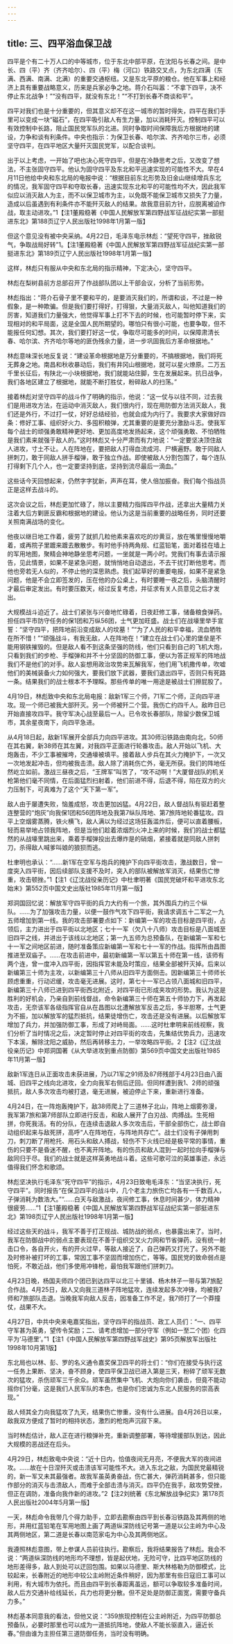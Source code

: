 ```yaml
---
---
---
```

title: 三、四平浴血保卫战
---




四平是个有二十万人口的中等城市，位于东北中部平原，在沈阳与长春之间。是中长、四（平）齐（齐齐哈尔）、四（平）梅（河口）铁路交叉点，为东北四满（东满、西满、南满、北满）的重要交通枢纽。又是东北平原的粮仓。他在军事上和经济上具有重要战略意义，历来是兵家必争之地。蒋介石叫嚣：“不拿下四平，决不停止东北战争！”“没有四平，就没有东北！”“不打到长春不商谈和平”。

四平对我们也是十分重要的，但其意义却不在这一城市的暂时得失，四平在我们手里可以变成一块“磁石”，在四平吸引敌人有生力量，加以消耗歼灭。控制四平可以有效控制中长路，阻止国民党军队的北进。同时争取时间保障我后方根据地的建设，力争和谈有利条件。中央也指示：为保卫长春、哈尔滨、齐齐哈尔三市，必须坚守四平，在四平地区大量歼灭国民党军，以配合谈判。

出于以上考虑，一开始了吧也决心死守四平，但是在冷静思考之后，又改变了想法，不主张固守四平。他认为固守四平及东北和平迅速实现的可能性不大。早在4月11日他给中央和东北局的电报中说：“根据目前东北形势及旧金山继续增兵东北的情况，我军固守四平和夺取长春，迅速实现东北和平的可能性均不大，因此我军似应以消灭敌人为主，而不以保卫城市为主，以免既不能保卫城市又损失了力量，造成以后虽遇到有利条件亦不能歼灭敌人的结果。故我意目前方针，应脱离被迫作战，取主动进攻。”1【注1董殿稳著《中国人民解放军第四野战军征战纪实第一部挺进东北》第188页辽宁人民出版社1998年1月第一版】

但这个意见没有被中央采纳。4月22日，毛泽东电示林彪：“望死守四平，挫敌锐气，争取战局好转”1。【注1董殿稳著《中国人民解放军第四野战军征战纪实第一部挺进东北》第189页辽宁人民出版社1998年1月第一版】

这样，林彪只有服从中央和东北局的指示精神，下定决心，坚守四平。

林彪在梨树县前方总部召开了作战部队团以上干部会议，分析了当前形势。

林彪指出：“蒋介石骨子里不要和平的，是要消灭我们的，所谓和谈，不过是一种假象，是一种欺骗。但是我们要打得好，打得狠，大量消灭敌人，叫他知道我们的厉害，知道我们力量强大，他觉得军事上打不下去的时候，也可能暂时停下来，实现相对的和平局面，这是全国人民所期望的。哪怕只有很小可能，也要争取，但不能报任何幻想。其次，我们要打好这一仗，争取尽可能多的时间，以保障肃清长春、哈尔滨、齐齐哈尔等地的匪伪残余力量，进一步巩固我后方革命根据地。”

林彪意味深长地反复说：“建设革命根据地是万分重要的，不搞根据地，我们将死无葬身之地。南昌和秋收暴动后，我们有井冈山根据地，就可以星火燎原。二万五千里长征后，有陕北一小块根据地，我们就能站住脚，生在发展起来。抗日战争，我们各地区建立了根据地，就能不断打胜仗，粉碎敌人的扫荡。”

接着林彪对坚守四平的战斗作了明确的指示，他说：“这一仗与以往不同，过去我们是用进攻方法，在运动中消灭敌人，我们很内行，现在用防御方法消灭敌人，我们还是外行，不过打一仗，好好总结经验，也就会成为内行了。我要求大家做好四条：修好工事、组织好火力、多囤积粮弹，尤其重要的是要充分激励斗志。使我军每个战士的顽强勇敢精神更好地、更加高度地发扬起来，这个顽强勇敢、不怕牺牲是我们素来就强于敌人的。”这时林彪又十分严肃而有力地说：“一定要坚决顶住敌人进攻，寸土不让。人在阵地在，要把敌人打得血流成河、尸横遍野。敢于同敌人拼刺刀，敢于同敌人拼手榴弹，敢于独立作战。即使被敌人分割包围了，每个连队打得剩下几个人，也一定要坚持到底，坚持到流尽最后一滴血。”

这些话今天回想起来，仍然字字犹新，声声在耳，使人倍加振奋。我们每个指战员正是这样去战斗的。

这次会议之后，林彪更加忙碌了，除以主要精力指挥四平作战，还拿出大量精力关注着大后方剿匪反霸和根据地的建设。他认为这是当前重要的战略任务，同时还要关照南满战场的变化。

他夜以继日地工作着，疲劳了就抓几粒他素来喜欢吃的炒黄豆，放在嘴里慢慢地嚼着，或再院子里踱来踱去散散步。有时他手持两角规、红蓝铅笔，面对着挂在墙上的军用地图，聚精会神地静坐思考问题，一坐就是一两小时。党我们有事去请示报告，见此情景，如果不是紧急问题，就悄悄地自动退出，不去干扰打断他思考。而他也旁若无人似的，不停止他的深思熟虑。我们起草好的重要电报，如果不是紧急问题，他是不会立即签发的，压在他的办公桌上，有时要睡一夜之后，头脑清醒时才最后审定发出。有时要压数天，经过反复考虑，并征求有关人员意见之后才发出。

大规模战斗迫近了。战士们紧张与兴奋地忙碌着，日夜赶修工事，储备粮食弹药。担任四平市防守任务的保1团和万纵56团，士气更加旺盛。战士们在战壕里举手宣誓：“坚守四平，把阵地前沿变成敌人的坟墓！”“为了人民的和平幸福，流血牺牲在所不惜！”“顽强战斗，有我无敌，人在阵地在！”建立在战士们心里的堡垒是不能用钢铁摧毁的。但是敌人看不到这条坚强的防线，他们只看到自己的飞机大炮，只看到我们的步枪、手榴弹和并不十分坚固的防御工事，便以为答正规军的阵地战我们不是他们的对手。敌人妄想用政治攻势来瓦解我军，他们用飞机撒传单，吹嘘他们的美械装备火力如何强大，要我们放下武器，要我们退出四平，否则只有死路一条。结果我们的战士根本不予理睬。那些传单的唯一用途是被战士们擦屁股了。

4月19日，林彪致中央和东北局电报：敌新1军三个师，71军二个师，正向四平进攻。现一个师已被我大部歼灭。另一个师被歼二个营。我伤亡约四千人。敌昨日已开始直接攻四平。我守军决心战至最后一人。已令攻长春部队，除留少数保卫城市，其余星夜南下，向四平急进。

从4月18日起，敌新1军展开全部兵力向四平进攻。其30师沿铁路由南向北，50师在其右翼，新38师在其左翼，对我四平正面进行轮番攻击。敌人开始以飞机、大炮轰击，不少工事被摧垮，交通壕被填平。接着敌人步兵在其火力掩护下，一次又一次地发起冲击，但均被我击溃。敌人除了消耗伤亡外，毫无所获。我们的阵地任然屹立如前。激战三昼夜之后，“王牌军”叫苦了，“攻不动啊！”大厦督战队的机关枪第他们毫不同情，在后面猛烈扫射着，他们前进不得，后退不得，陷在双方的火力压制下，可真难为了这个“天下第一军”。

敌人由于屡遭失败，恼羞成怒，攻击更加凶猛。4月22日，敌人督战队有驱赶着整连整营的“炮灰”向我保1团和56团阵地及我第7纵队阵地、第7旅阵地轮番猛攻。四平上空烟雾蒸腾，铁火横飞，敌人满以为经过这场狂轰滥炸后，便可以直着腰板，轻而易举地占领我阵地，但是当他们趁着浓烟烈火冲上来的时候，我们的战士都猛然的从战壕里跳出来，乘着手榴弹投出去爆炸是的硝烟，紧接着就是同敌人拼刺刀，杀得敌人喊爹叫娘的狼狈而逃。

杜聿明也承认：“……新1军在空军与炮兵的掩护下向四平街攻击，激战数日，曾一度突入四平街，因后续部队支援不及时，突入的部队被解放军消灭，结果伤亡惨重，攻击顿挫。”1【注1《辽沈战役亲历记》中杜聿明著《国民党破坏和平进攻东北始末》第552页中国文史出版社1985年11月第一版】

郑洞国回忆说：解放军守四平街的兵力大约有一个旅，其外围兵力约三个纵队。……为了加强攻击力量，以便一鼓作气攻下四平街，我请求调五十二军之一九五师增加到第一线。我的攻击部署要点如下：新编第一军的攻击目标是四平街，占领后，主力进出于四平街以北地区；七十一军（欠八十八师）攻击目标是八面城至旧四平之线，并进出于该线以北地区；第一九五师为总预备队，在新编第一军和七十一军之间地区前进，随时准备策应新编第一军和七十一军的作战。指挥所由昌图推进至双庙子。……在攻击前进中，最初新编第一军以第五十师在第一线，该师有两个连，曾一度冲入四平街，因指挥官未能及时策应，结果全部被歼灭掉。后来以新编第三十师为主攻，以新编第三十八师从旧四平方面侧击。因新编第三十师师长顾虑重重，行动迟缓，攻击毫无进展。这时，第七十一军已占领八面城和旧四平，新编第三十八师已进到四平街西北附近，对四平街已形成夹攻的形势。我认为这是胜利的好机会，乃亲自到前线督战，命令新编第三十师在第五十师协力下，再发起攻击，无奈该军各级指挥官自从在昌图以北遭解放军反击之后，多半胆寒，士气更为不振，加以解放军的猛烈抵抗，结果徒增伤亡，攻击还是没有进展。以后解放军增加了兵力，并加强防御工事，形成了对峙局面。……这时杜聿明来前线视察，我们分析了当时情况之后，决定暂时停止对四平街的攻击，先集结优势兵力，迅速攻下本溪，解除沈阳之威胁，然后再转移主力，一举攻略四平街。2【注2《辽沈战役亲历记》中郑洞国著《从大举进攻到重点防御》第569页中国文史出版社1985年11月第一版】

敌新1军连日从正面攻击未获进展，乃以71军之91师及87师残部于4月23日由八面城、旧四平之线向北进攻，全力向我军右侧后迂回。但同样遭到我1、2师的顽强抵抗，敌人多次攻击均被打退，毫无进展，被迫停止下来，重新进行准备。

4月24日，在一阵炮轰掩护下，敌38师爬上了三道林子北山，阵地上烟雾弥漫，我军第7旅和第7师部队立即进行反击，和敌人展开了白刃战、肉搏战。生死相拼，你死我活。有的分队，在连续击退敌人多次攻击后，干部全部伤亡，战士即自动组织起来与敌死拼，高呼“人在阵地在，与阵地共存亡”。战士们没有子弹用刺刀，刺刀断了用枪托、用石头和敌人搏战，轻伤不下火线已经是极平常的事情，重伤的只要不是昏迷不醒，也不离开阵地。有的伤员和敌人混到一起时拉向手榴弹与敌同归于尽。我们的战士就是这样英勇地战斗着。这些可歌可泣的英雄事迹，永远值得我们怀念和歌颂。

林彪坚决执行毛泽东“死守四平”的指示，4月23日致电毛泽东：“当坚决执行，死守四平”。同时报告“在保卫四平的战斗中，几个老主力旅伤亡均各有一千数百人，子弹消耗为数浩大。”“……白天与敌激战，夜间修工事，休息时间甚少，体力精神很疲劳……”1【注1董殿稳著《中国人民解放军第四野战军征战纪实第一部挺进东北》第198页辽宁人民出版社1998年1月第一版】

经过这些天的战斗，我军不善于打正规战、城防战的弱点，也暴露出来了。当时，我军在防御战中的弱点主要表现在不善于组织交叉火力网和节省弹药，没有统一射击口令，各自开火，有的开火过早，等敌人接近了，自己弹药又打光了。另外不能及时修补被打坏的工事，常因工事不坚固而增加伤亡，等等。国民党的致命弱点是怕死，不敢近战，他们多使用冲锋枪，最怕我军跟他们拼刺刀。

4月23日晚，杨国夫师四个团已到达四平以北三十里铺、杨木林子一带与第7旅配合作战。4月25日，敌人又向我三道林子阵地猛攻，连续发起多次冲锋，均被我7师和7旅部队击退。当晚我军向敌人反击，因准备工作不足，我7师打了一个莽撞仗，战果不大。

4月27日，中共中央来电嘉奖指出，坚守四平的指战员、政工人员们：“一、四平守军甚为英勇，望传令奖励；二、请考虑增加一部分守军（例如一至二个团）化四平为‘马德里’。”1【注1《中国人民解放军第四野战军战史》第95页解放军出版社1998年10月第1版】

东北局也以林、彭、罗的名义通令嘉奖保卫四平的将士们：“你们在接受与执行这一任务上果断、坚决，奋不顾身，使四平保卫战已进入第是三天，粉碎了顽军无数次的猛攻，杀伤顽军三千余众。顽军虽然集中飞机、大炮向你们袭击，但竟不能动摇你们分毫，这是我们人民军队的本色，也是你们忠诚为东北人民服务的崇高表现。”

敌人倾其全力向我猛攻了九天，结果伤亡惨重，没有什么进展。自4月26日以来，敌我双方便成了暂时的相持状态，激烈的枪炮声沉寂下来。

当时林彪估计，敌人正在进行粮弹补充，重新调整部署，等待增援部队到达，因此大规模的恶战还在后头。

4月29日，林彪致电中央说：“近十日内，恰值夜间无月亮，不便我大军的夜间进攻。……故在十日涅歼灭或击溃该军可能性不大。进入东北之敌，为国民党最精锐的，新一军又未其最强者。故我军虽英勇奋战，伤亡甚大，弹药消耗甚多，但只能作部分的消灭与击溃敌人，而难于全部击溃与消灭。四平仍在我手，敌攻势受挫，但正在调防，准备向我作新的进攻。”2【注2刘统著《东北解放战争纪实》第178页人民出版社2004年5月第一版】

一天，林彪命令我带几个得力助手，立即去勘察由四平到长春沿铁路及其两侧的地形，并用红蓝铅笔在军用地图上画了两道纵深防线记号第一道是以公主岭为中心及其两侧地区，第二道是长春以南范家屯为中心及其两侧地区。

我遵照林彪意图，带上参谋人员前往执行。勘察后，我将结果报告了林彪。我会不说：“两道纵深防线的地形均不理想，皆是起伏地，无险可守，比四平地区防线的地形差得多，敌人到处可以迂回包围。如果以马德里、斯大林格勒为防御模式，比较起来，长春附近的地形中较公主岭附近条件稍好，因为那里有些日寇旧工事可以利用，有大城市为依托。而且由四平到长春距离虽远，额可以争取较多准备时间，敌人后方交通补给线延长，兵力也将更分散。但不足处是防御正面宽，需要守备兵力多。”

林彪基本同意我的看法，但他又说：“359旅现控制在公主岭附近，为四平防御总预备队，必要时那里也可以成为一道抵抗阵地，使敌人不能长驱直入，逼近长春。”但由谁为主担任第三道防御任务，当时没有明确。